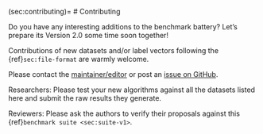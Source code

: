 (sec:contributing)=
# Contributing


Do you have any interesting additions to the benchmark battery?
Let's prepare its Version 2.0 some time soon together!

Contributions of new datasets and/or label vectors
following the {ref}`sec:file-format` are warmly welcome.

Please contact the [maintainer/editor](https://www.gagolewski.com)
or post an
[issue on GitHub](https://github.com/gagolews/clustering-benchmarks/issues).

Researchers: Please test your new algorithms against all the datasets
listed here and submit the raw results they generate.

Reviewers: Please ask the authors to verify their
proposals against this {ref}`benchmark suite <sec:suite-v1>`.

